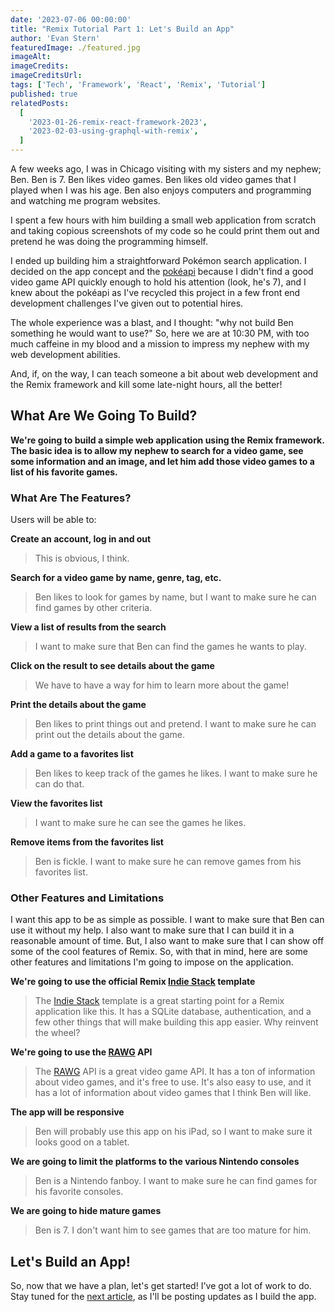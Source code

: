 ```yaml
---
date: '2023-07-06 00:00:00'
title: "Remix Tutorial Part 1: Let's Build an App"
author: 'Evan Stern'
featuredImage: ./featured.jpg
imageAlt:
imageCredits:
imageCreditsUrl:
tags: ['Tech', 'Framework', 'React', 'Remix', 'Tutorial']
published: true
relatedPosts:
  [
    '2023-01-26-remix-react-framework-2023',
    '2023-02-03-using-graphql-with-remix',
  ]
---
```


A few weeks ago, I was in Chicago visiting with my sisters and my nephew; Ben. Ben is 7. Ben likes video games. Ben likes old video games that I played when I was his age. Ben also enjoys computers and programming and watching me program websites.

I spent a few hours with him building a small web application from scratch and taking copious screenshots of my code so he could print them out and pretend he was doing the programming himself.

I ended up building him a straightforward Pokémon search application. I decided on the app concept and the [pokéapi](https://pokeapi.co/) because I didn't find a good video game API quickly enough to hold his attention (look, he's 7), and I knew about the pokéapi as I've recycled this project in a few front end development challenges I've given out to potential hires.

The whole experience was a blast, and I thought: "why not build Ben something he would want to use?" So, here we are at 10:30 PM, with too much caffeine in my blood and a mission to impress my nephew with my web development abilities.

And, if, on the way, I can teach someone a bit about web development and the Remix framework and kill some late-night hours, all the better!

## What Are We Going To Build?

**We're going to build a simple web application using the Remix framework. The basic idea is to allow my nephew to search for a video game, see some information and an image, and let him add those video games to a list of his favorite games.**

### What Are The Features?

Users will be able to:

**Create an account, log in and out**

> This is obvious, I think.

**Search for a video game by name, genre, tag, etc.**

> Ben likes to look for games by name, but I want to make sure he can find games by other criteria.

**View a list of results from the search**

> I want to make sure that Ben can find the games he wants to play.

**Click on the result to see details about the game**

> We have to have a way for him to learn more about the game!

**Print the details about the game**

> Ben likes to print things out and pretend. I want to make sure he can print out the details about the game.

**Add a game to a favorites list**

> Ben likes to keep track of the games he likes. I want to make sure he can do that.

**View the favorites list**

> I want to make sure he can see the games he likes.

**Remove items from the favorites list**

> Ben is fickle. I want to make sure he can remove games from his favorites list.

### Other Features and Limitations

I want this app to be as simple as possible. I want to make sure that Ben can use it without my help. I also want to make sure that I can build it in a reasonable amount of time. But, I also want to make sure that I can show off some of the cool features of Remix. So, with that in mind, here are some other features and limitations I'm going to impose on the application.

**We're going to use the official Remix [Indie Stack](https://github.com/remix-run/indie-stack) template**

> The [Indie Stack](https://github.com/remix-run/indie-stack) template is a great starting point for a Remix application like this. It has a SQLite database, authentication, and a few other things that will make building this app easier. Why reinvent the wheel?

**We're going to use the [RAWG](https://rawg.io/apidocs) API**

> The [RAWG](https://rawg.io/apidocs) API is a great video game API. It has a ton of information about video games, and it's free to use. It's also easy to use, and it has a lot of information about video games that I think Ben will like.

**The app will be responsive**

> Ben will probably use this app on his iPad, so I want to make sure it looks good on a tablet.

**We are going to limit the platforms to the various Nintendo consoles**

> Ben is a Nintendo fanboy. I want to make sure he can find games for his favorite consoles.

**We are going to hide mature games**

> Ben is 7. I don't want him to see games that are too mature for him.

## Let's Build an App!

So, now that we have a plan, let's get started! I've got a lot of work to do. Stay tuned for the [next article](/blog/2023-07-07-p2-remix-games-app-tutorial), as I'll be posting updates as I build the app.
